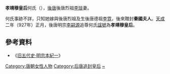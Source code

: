 '''孝靖穆皇后'''何氏（{{bd|？||？|catIdx=H}}），[[後唐|後唐]]後唐烈祖[[後唐烈祖|李琰]]妻。

何氏事跡不詳，只知她嫁與後唐烈祖及生後唐德祖[[李霓|李霓]]，後來贈封'''秦國夫人'''。[[天成_(後唐)|天成]]二年（927年）正月，後唐明宗[[李嗣源|李嗣源]]追尊何氏[[諡號|諡號]]為'''孝靖穆皇后'''。

==參考資料==
*《[[s:舊五代史/卷35|旧五代史·明宗本紀一]]》

{{五代皇后}}

[[Category:唐朝女性人物|Category:唐朝女性人物]]
[[Category:后唐追封皇后|Category:后唐追封皇后]]
[[Category:何姓|~]]